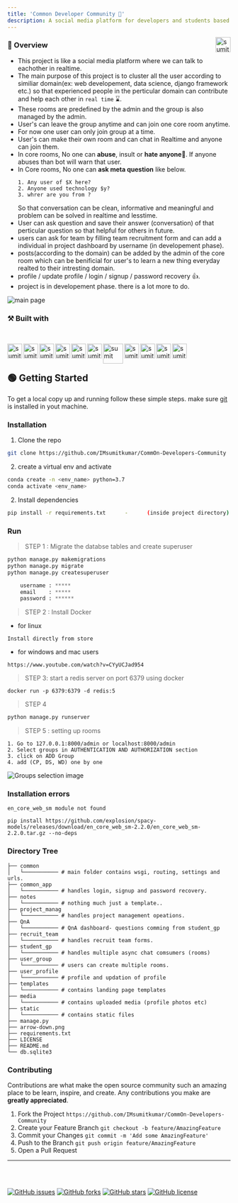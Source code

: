 ```yaml
---
title: 'Common Developer Community 🥇' 
description: A social media platform for developers and students based on different core technological domain, project management and create yout own rooms.
---
```

[<img align="right" alt="sumit" width="34px" src="https://img.icons8.com/bubbles/50/000000/github.png"/>](https://github.com/IMsumitkumar/CommOn-Developers-Community)
 
### 📑 Overview 

- This project is like a social media platform where we can talk to eachother in realtime.
- The main purpose of this project is to cluster all the user according to similiar domain(ex: web developement, data science, django framework etc.) so that experienced people in the perticular domain can contribute and help each other in `real time` ⌛.
- These rooms are predefined by the admin and the group is also managed by the admin.
- User's can leave the group anytime and can join one core room anytime.
- For now one user can only join group at a time.
- User's can make their own room and can chat in Realtime and anyone can join them.
- In core rooms, No one can **abuse**, insult or **hate anyone**🤫. If anyone abuses than bot will warn that user.
- In Core rooms, No one can **ask meta question** like below.
    ```
    1. Any user of $X here?
    2. Anyone used technology $y?
    3. whrer are you from ?
    ```
    So that conversation can be clean, informative and meaningful and problem can be solved in realtime and lesstime.
- User can ask question and save their answer (conversation) of that perticular question so that helpful for others in future.
- users can ask for team by filling team recruitment form and can add a individual in project dashboard by username (in developement phase).
- posts(according to the domain) can be added by the admin of the core room which can be benificial for user's to learn a new thing everyday realted to their intresting domain.
- profile / update profile / login / signup / password recovery 👍.
- project is in developement phase. there is a lot more to do.



![main page](https://i.imgur.com/L47p5K3.png)

### ⚒ Built with

<br />

[<img align="left" alt="sumit" width="33px" src="https://img.icons8.com/color/64/000000/python.png"/>](https://www.python.org/)
[<img align="left" alt="sumit" width="33px" src="https://img.icons8.com/color/64/000000/html-5.png"/>](https://www.w3schools.com/html/)
[<img align="left" alt="sumit" width="33px" src="https://img.icons8.com/color/48/000000/css3.png"/>](https://www.w3schools.com/css/)
[<img align="left" alt="sumit" width="33px" src="https://img.icons8.com/color/48/000000/javascript.png"/>](https://www.w3schools.com/js/DEFAULT.asp)
[<img align="left" alt="sumit" width="33px" src="https://img.icons8.com/color/48/000000/linux.png"/>](https://www.linux.org/)
[<img align="left" alt="sumit" width="33px" src="https://img.icons8.com/color/48/000000/django.png"/>](https://www.djangoproject.com/)
[<img align="left" alt="sumit" width="45px" src="https://raw.githubusercontent.com/explosion/spaCy/45c9a688285081cd69faa0627d9bcaf1f5e799a1/website/src/images/logo.svg"/>](https://redis.io/)
[<img align="left" alt="sumit" width="33px" src="https://img.icons8.com/color/48/000000/sql.png"/>](sqhttps://www.mysql.com/l)
[<img align="left" alt="sumit" width="33px" src="https://img.icons8.com/fluent/48/000000/github.png"/>](https://github.com)
[<img align="left" alt="sumit" width="33px" src="https://img.icons8.com/color/48/000000/docker.png"/>](https://www.docker.com/)
[<img align="left" alt="sumit" width="33px" src="https://img.icons8.com/color/50/000000/redis.png"/>](https://www.docker.com/)

<br />
<br />


<!-- GETTING STARTED -->
## 🟢 Getting Started

To get a local copy up and running follow these simple steps.
make sure [git](https://git-scm.com/downloads) is installed in yout machine.

### Installation

1. Clone the repo
```sh
git clone https://github.com/IMsumitkumar/CommOn-Developers-Community
```
2. create a virtual env and activate
```bash
conda create -n <env_name> python=3.7
conda activate <env_name>
```
2. Install dependencies
```bash
pip install -r requirements.txt      -      (inside project directory)
```

### Run

> STEP 1 : Migrate the databse tables and create superuser

```python
python manage.py makemigrations
python manage.py migrate
python manage.py createsuperuser

    username : *****
    email    : *****
    password : ******
```
> STEP 2 : Install Docker
- for linux
```
Install directly from store
```

- for windows and mac users
```
https://www.youtube.com/watch?v=CYyUCJad954
```

> STEP 3: start a redis server on port 6379 using docker
```
docker run -p 6379:6379 -d redis:5
```

> STEP 4
```python
python manage.py runserver
```

> STEP 5 : setting up rooms
```
1. Go to 127.0.0.1:8000/admin or localhost:8000/admin
2. Select groups in AUTHENTICATION AND AUTHORIZATION section
3. click on ADD Group
4. add (CP, DS, WD) one by one
```
![Groups selection image](https://i.imgur.com/AuZpMHQ.png)


### Installation errors

`en_core_web_sm module not found`

```
pip install https://github.com/explosion/spacy-models/releases/download/en_core_web_sm-2.2.0/en_core_web_sm-2.2.0.tar.gz --no-deps
```
### Directory Tree 
```
├── common 
│   └─────────── # main folder contains wsgi, routing, settings and urls.
├── common_app
│   └─────────── # handles login, signup and password recovery. 
├── notes 
│   └─────────── # nothing much just a template..
├── project_manag
│   └─────────── # handles project management opeations.
├── QnA
│   └─────────── # QnA dashboard- questions comming from student_gp
├── recruit_team
│   └─────────── # handles recruit team forms.
├── student_gp
│   └─────────── # handles multiple async chat comsumers (rooms)
├── user_group
│   └─────────── # users can create multiple rooms.
├── user_profile
│   └─────────── # profile and updation of profile
├── templates
│   └─────────── # contains landing page templates
├── media
│   └─────────── # contains uploaded media (profile photos etc)
├── static
│   └─────────── # contains static files
├── manage.py
├── arrow-down.png
├── requirements.txt
├── LICENSE
├── README.md
└── db.sqlite3
```

###  Contributing

Contributions are what make the open source community such an amazing place to be learn, inspire, and create. Any contributions you make are **greatly appreciated**.

1. Fork the Project `https://github.com/IMsumitkumar/CommOn-Developers-Community`
2. Create your Feature Branch `git checkout -b feature/AmazingFeature`
3. Commit your Changes `git commit -m 'Add some AmazingFeature'`
4. Push to the Branch `git push origin feature/AmazingFeature`
5. Open a Pull Request

---
<br />
<br />

[![GitHub issues](https://img.shields.io/github/issues/IMsumitkumar/CommOn-Developers-Community?style=flat-square)](https://github.com/IMsumitkumar/CommOn-Developers-Community/issues)
[![GitHub forks](https://img.shields.io/github/forks/IMsumitkumar/CommOn-Developers-Community?style=flat-square)](https://github.com/IMsumitkumar/CommOn-Developers-Community/network)
[![GitHub stars](https://img.shields.io/github/stars/IMsumitkumar/CommOn-Developers-Community?style=flat-square)](https://github.com/IMsumitkumar/CommOn-Developers-Community/stargazers)
[![GitHub license](https://img.shields.io/github/license/IMsumitkumar/CommOn-Developers-Community?style=flat-square)](https://github.com/IMsumitkumar/CommOn-Developers-Community/blob/main/LICENSE)